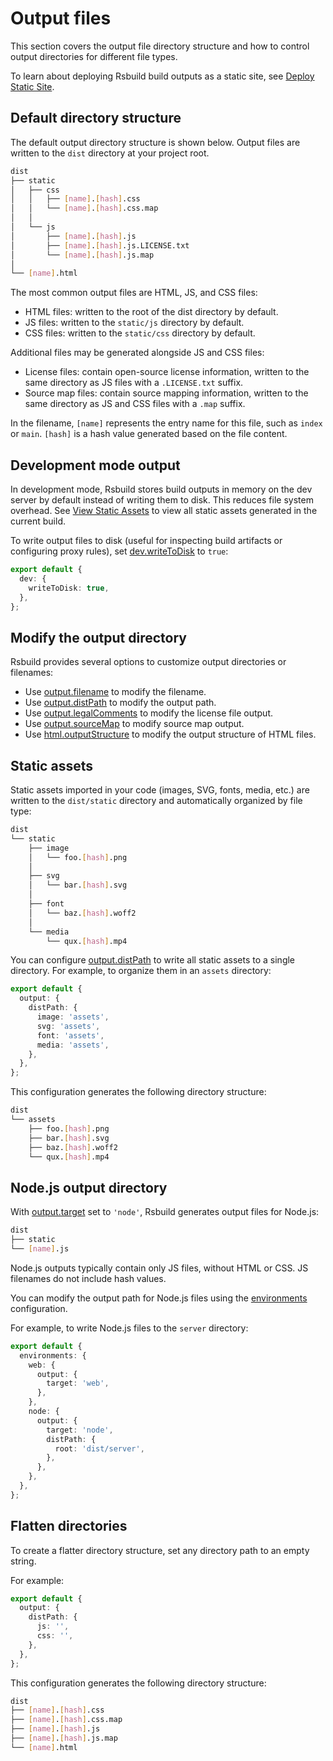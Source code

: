 # Output files

This section covers the output file directory structure and how to control output directories for different file types.

To learn about deploying Rsbuild build outputs as a static site, see [Deploy Static Site](/guide/basic/static-deploy).

## Default directory structure

The default output directory structure is shown below. Output files are written to the `dist` directory at your project root.

```bash
dist
├── static
│   ├── css
│   │   ├── [name].[hash].css
│   │   └── [name].[hash].css.map
│   │
│   └── js
│       ├── [name].[hash].js
│       ├── [name].[hash].js.LICENSE.txt
│       └── [name].[hash].js.map
│
└── [name].html
```

The most common output files are HTML, JS, and CSS files:

- HTML files: written to the root of the dist directory by default.
- JS files: written to the `static/js` directory by default.
- CSS files: written to the `static/css` directory by default.

Additional files may be generated alongside JS and CSS files:

- License files: contain open-source license information, written to the same directory as JS files with a `.LICENSE.txt` suffix.
- Source map files: contain source mapping information, written to the same directory as JS and CSS files with a `.map` suffix.

In the filename, `[name]` represents the entry name for this file, such as `index` or `main`. `[hash]` is a hash value generated based on the file content.

## Development mode output

In development mode, Rsbuild stores build outputs in memory on the dev server by default instead of writing them to disk. This reduces file system overhead. See [View Static Assets](/guide/basic/server#view-static-assets) to view all static assets generated in the current build.

To write output files to disk (useful for inspecting build artifacts or configuring proxy rules), set [dev.writeToDisk](/config/dev/write-to-disk) to `true`:

```ts
export default {
  dev: {
    writeToDisk: true,
  },
};
```

## Modify the output directory

Rsbuild provides several options to customize output directories or filenames:

- Use [output.filename](/config/output/filename) to modify the filename.
- Use [output.distPath](/config/output/dist-path) to modify the output path.
- Use [output.legalComments](/config/output/legal-comments) to modify the license file output.
- Use [output.sourceMap](/config/output/source-map) to modify source map output.
- Use [html.outputStructure](/config/html/output-structure) to modify the output structure of HTML files.

## Static assets

Static assets imported in your code (images, SVG, fonts, media, etc.) are written to the `dist/static` directory and automatically organized by file type:

```bash
dist
└── static
    ├── image
    │   └── foo.[hash].png
    │
    ├── svg
    │   └── bar.[hash].svg
    │
    ├── font
    │   └── baz.[hash].woff2
    │
    └── media
        └── qux.[hash].mp4
```

You can configure [output.distPath](/config/output/dist-path) to write all static assets to a single directory. For example, to organize them in an `assets` directory:

```ts
export default {
  output: {
    distPath: {
      image: 'assets',
      svg: 'assets',
      font: 'assets',
      media: 'assets',
    },
  },
};
```

This configuration generates the following directory structure:

```bash
dist
└── assets
    ├── foo.[hash].png
    ├── bar.[hash].svg
    ├── baz.[hash].woff2
    └── qux.[hash].mp4
```

## Node.js output directory

With [output.target](/config/output/target) set to `'node'`, Rsbuild generates output files for Node.js:

```bash
dist
├── static
└── [name].js
```

Node.js outputs typically contain only JS files, without HTML or CSS. JS filenames do not include hash values.

You can modify the output path for Node.js files using the [environments](/config/environments) configuration.

For example, to write Node.js files to the `server` directory:

```ts
export default {
  environments: {
    web: {
      output: {
        target: 'web',
      },
    },
    node: {
      output: {
        target: 'node',
        distPath: {
          root: 'dist/server',
        },
      },
    },
  },
};
```

## Flatten directories

To create a flatter directory structure, set any directory path to an empty string.

For example:

```ts
export default {
  output: {
    distPath: {
      js: '',
      css: '',
    },
  },
};
```

This configuration generates the following directory structure:

```bash
dist
├── [name].[hash].css
├── [name].[hash].css.map
├── [name].[hash].js
├── [name].[hash].js.map
└── [name].html
```

